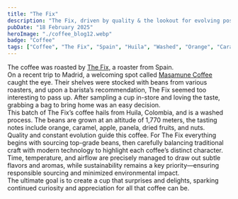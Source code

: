 ```yaml
---
title: "The Fix"
description: "The Fix, driven by quality & the lookout for evolving positively"
pubDate: "18 February 2025"
heroImage: "./coffee_blog12.webp"
badge: "Coffee"
tags: ["Coffee", "The Fix", "Spain", "Huila", "Washed", "Orange", "Caramel", "Apple", "Panela", "Dried Fruits", "Nuts"]
---
```


The coffee was roasted by [The Fix](https://www.thefixmadrid.com/), a roaster from Spain.
<br />
On a recent trip to Madrid, a welcoming spot called [Masamune Coffee](https://www.masamunecoffee.com) caught the eye. Their shelves were stocked with beans from various roasters, and upon a barista’s recommendation, The Fix seemed too interesting to pass up.
After sampling a cup in-store and loving the taste, grabbing a bag to bring home was an easy decision.
<br />
This batch of The Fix’s coffee hails from Huila, Colombia, and is a washed process. The beans are grown at an altitude of 1,770 meters, the tasting notes include orange, caramel, apple, panela, dried fruits, and nuts.
<br />
Quality and constant evolution guide this coffee. For The Fix everything begins with sourcing top-grade beans, then carefully balancing traditional craft with modern technology to highlight each coffee’s distinct character.
<br />
Time, temperature, and airflow are precisely managed to draw out subtle flavors and aromas, while sustainability remains a key priority—ensuring responsible sourcing and minimized environmental impact.
<br />
The ultimate goal is to create a cup that surprises and delights, sparking continued curiosity and appreciation for all that coffee can be.